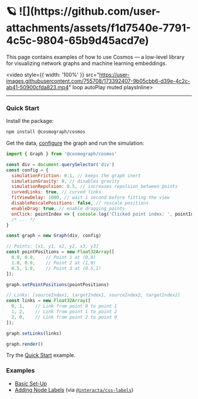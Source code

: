 
<Meta title="Welcome to Cosmos" />

<h1>🪐 ![](https://github.com/user-attachments/assets/f1d7540e-7791-4c5c-9804-65b9d45acd7e)</h1>

<p style={{ fontSize: '1.2rem' }}>This page contains examples of how to use Cosmos — a low-level library for visualizing network graphs and machine learning embeddings.</p>

<video style={{ width: '100%' }} src="https://user-images.githubusercontent.com/755708/173392407-9b05cbb6-d39e-4c2c-ab41-50900cfda823.mp4" loop autoPlay muted playsInline>
</video>

---

### Quick Start

Install the package:

```bash
npm install @cosmograph/cosmos
```


Get the data, [configure](../?path=/docs/configuration--docs) the graph and run the simulation:
```javascript
import { Graph } from '@cosmograph/cosmos'

const div = document.querySelector('div')
const config = {
  simulationFriction: 0.1, // keeps the graph inert
  simulationGravity: 0, // disables gravity
  simulationRepulsion: 0.5, // increases repulsion between points
  curvedLinks: true, // curved links
  fitViewDelay: 1000, // wait 1 second before fitting the view
  disableRescalePositions: false, // rescale positions
  enableDrag: true, // enable dragging points
  onClick: pointIndex => { console.log('Clicked point index: ', pointIndex) },
  /* ... */
}

const graph = new Graph(div, config)

// Points: [x1, y1, x2, y2, x3, y3]
const pointPositions = new Float32Array([
  0.0, 0.0,    // Point 1 at (0,0)
  1.0, 0.0,    // Point 2 at (1,0)
  0.5, 1.0,    // Point 3 at (0.5,1)
]);

graph.setPointPositions(pointPositions)

// Links: [sourceIndex1, targetIndex1, sourceIndex2, targetIndex2]
const links = new Float32Array([
  0, 1,    // Link from point 0 to point 1
  1, 2,    // Link from point 1 to point 2
  2, 0,    // Link from point 2 to point 0
]);

graph.setLinks(links)

graph.render()
```

Try the [Quick Start](../?path=/story/examples-beginners--quick-start) example.

### Examples
- [Basic Set-Up](../?path=/story/examples-beginners--basic-set-up)
- [Adding Node Labels](https://stackblitz.com/edit/cosmos-node-labels?file=src%2Fmain.ts) (via [`@interacta/css-labels`](https://www.npmjs.com/package/@interacta/css-labels))